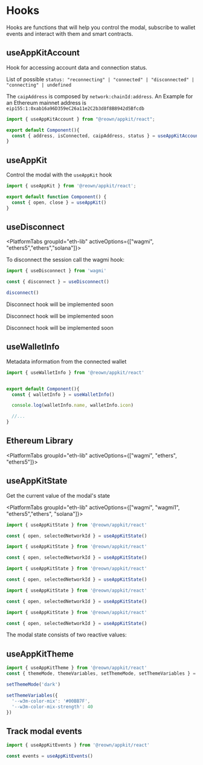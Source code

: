 


# Hooks

Hooks are functions that will help you control the modal, subscribe to wallet events and interact with them and smart contracts.

## useAppKitAccount

Hook for accessing account data and connection status.

List of possible `status: "reconnecting" | "connected" | "disconnected" | "connecting" | undefined`

The `caipAddress` is composed by `network:chainId:address`. An Example for an Ethereum mainnet address is `eip155:1:0xab16a96D359eC26a11e2C2b3d8f8B8942d5Bfcdb`

```ts
import { useAppKitAccount } from "@reown/appkit/react";

export default Component(){
  const { address, isConnected, caipAddress, status } = useAppKitAccount()
}
```

## useAppKit

Control the modal with the `useAppKit` hook

```ts
import { useAppKit } from '@reown/appkit/react';

export default function Component() {
  const { open, close } = useAppKit()
}
```

<OpenModal />

## useDisconnect

<PlatformTabs groupId="eth-lib" activeOptions={["wagmi", "ethers5","ethers","solana"]}>

<PlatformTabItem value="wagmi">

To disconnect the session call the wagmi hook:

```ts
import { useDisconnect } from 'wagmi'

const { disconnect } = useDisconnect()

disconnect()
```
</PlatformTabItem>
<PlatformTabItem value="ethers5">

Disconnect hook will be implemented soon

</PlatformTabItem>
<PlatformTabItem value="ethers">

Disconnect hook will be implemented soon

</PlatformTabItem>
<PlatformTabItem value="solana">

Disconnect hook will be implemented soon

</PlatformTabItem>
</PlatformTabs>

## useWalletInfo

Metadata information from the connected wallet

```ts
import { useWalletInfo } from '@reown/appkit/react'


export default Component(){
  const { walletInfo } = useWalletInfo()

  console.log(walletInfo.name, walletInfo.icon)

  //...
}
```


## Ethereum Library

<PlatformTabs groupId="eth-lib" activeOptions={["wagmi", "ethers", "ethers5"]}>
<PlatformTabItem value="wagmi">

<WagmiHooks />

</PlatformTabItem>
<PlatformTabItem value="ethers">

<EthersHooks />

</PlatformTabItem>
<PlatformTabItem value="ethers5">

<Ethers5Hooks />

</PlatformTabItem>
</PlatformTabs>

## useAppKitState

Get the current value of the modal's state

<PlatformTabs groupId="eth-lib" activeOptions={["wagmi", "wagmi1", "ethers5","ethers", "solana"]}>
<PlatformTabItem value="wagmi">

```ts
import { useAppKitState } from '@reown/appkit/react'

const { open, selectedNetworkId } = useAppKitState()
```

</PlatformTabItem>
<PlatformTabItem value="wagmi1">

```ts
import { useAppKitState } from '@reown/appkit/react'

const { open, selectedNetworkId } = useAppKitState()
```

</PlatformTabItem>
<PlatformTabItem value="ethers5">

```ts
import { useAppKitState } from '@reown/appkit/react'

const { open, selectedNetworkId } = useAppKitState()
```

</PlatformTabItem>
<PlatformTabItem value="ethers">

```ts
import { useAppKitState } from '@reown/appkit/react'

const { open, selectedNetworkId } = useAppKitState()
```

</PlatformTabItem>
<PlatformTabItem value="solana">

```ts
import { useAppKitState } from '@reown/appkit/react'

const { open, selectedNetworkId } = useAppKitState()
```

</PlatformTabItem>
</PlatformTabs>

The modal state consists of two reactive values:

<Table
  headers={['State', 'Description', 'Type']}
  data={[
    {
      variable: { code: 'open' },
      description: 'Open state will be true when the modal is open and false when closed.',
      type: { code: 'boolean' }
    },
    {
      variable: { code: 'selectedNetworkId' },
      description: 'The current chain id selected by the user',
      type: { code: 'number' }
    }
  ]}
/>

## useAppKitTheme

```ts
import { useAppKitTheme } from '@reown/appkit/react'
const { themeMode, themeVariables, setThemeMode, setThemeVariables } = useAppKitTheme()

setThemeMode('dark')

setThemeVariables({
  '--w3m-color-mix': '#00BB7F',
  '--w3m-color-mix-strength': 40
})
```

## Track modal events

```ts
import { useAppKitEvents } from '@reown/appkit/react'

const events = useAppKitEvents()
```
